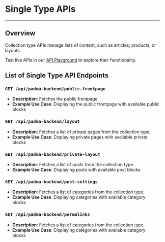
# Single Type APIs  
---
## Overview  
Collection type APIs manage lists of content, such as articles, products, or layouts.  

Test live APIs in our [API Playground](https://api-padma.readme.io/reference/) to explore their functionality.  

## List of Single Type API Endpoints  

### `GET /api/padma-backend/public-frontpage`  
- **Description**: Fetches the public frontpage 
- **Example Use Case**: Displaying the public frontpage with available public blocks


### `GET /api/padma-backend/layout`  
- **Description**:  Fetches a list of private pages from the collection type.
- **Example Use Case**: Displaying private pages with available private blocks  

### `GET /api/padma-backend/private-layout`  
- **Description**: Fetches a list of posts from the collection type. 
- **Example Use Case**:     Displaying posts with available post blocks 

### `GET /api/padma-backend/post-settings`  
- **Description**: Fetches a list of categories from the collection type.
- **Example Use Case**:   Displaying categories with available category blocks

### `GET /api/padma-backend/permalinks`  
- **Description**: Fetches a list of categories from the collection type.
- **Example Use Case**:   Displaying categories with available category blocks
